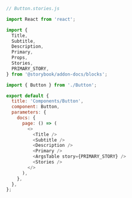 ```js
// Button.stories.js

import React from 'react';

import {
  Title,
  Subtitle,
  Description,
  Primary,
  Props,
  Stories,
  PRIMARY_STORY,
} from '@storybook/addon-docs/blocks';

import { Button } from './Button';

export default {
  title: 'Components/Button',
  component: Button,
  parameters: {
    docs: {
      page: () => (
        <>
          <Title />
          <Subtitle />
          <Description />
          <Primary />
          <ArgsTable story={PRIMARY_STORY} />
          <Stories />
        </>
      ),
    },
  },
};
```
